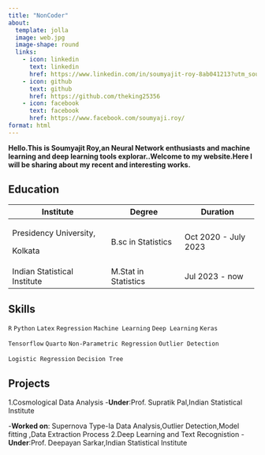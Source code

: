 ---
title: "NonCoder"
about: 
  template: jolla
  image: web.jpg
  image-shape: round
  links: 
    - icon: linkedin
      text: linkedin
      href: https://www.linkedin.com/in/soumyajit-roy-8ab041213?utm_source=share&utm_campaign=share_via&utm_content=profile&utm_medium=android_app
    - icon: github
      text: github
      href: https://github.com/theking25356 
    - icon: facebook
      text: facebook  
      href: https://www.facebook.com/soumyaji.roy/
format: html
---

**Hello.This is Soumyajit Roy,an Neural Network enthusiasts and machine learning and deep learning tools explorar..Welcome to my website.Here I will be sharing about my recent and interesting works.**

## Education

+------------------------------+----------------------+----------------------+
| Institute                    | Degree               | Duration             |
+==============================+======================+======================+
| Presidency University,       | B.sc in Statistics   | Oct 2020 - July 2023 |
|                              |                      |                      |
| Kolkata                      |                      |                      |
+------------------------------+----------------------+----------------------+
| Indian Statistical Institute | M.Stat in Statistics | Jul 2023 - now       |
+------------------------------+----------------------+----------------------+

## Skills

`R` `Python` `Latex` `Regression` `Machine Learning` `Deep Learning` `Keras`

`Tensorflow` `Quarto` `Non-Parametric Regression` `Outlier Detection`

`Logistic Regression` `Decision Tree`

## Projects

1.Cosmological Data Analysis
  -<b>Under</b>:Prof. Supratik Pal,Indian Statistical Institute

  -<b>Worked on</b>:
  Supernova Type-Ia Data Analysis,Outlier Detection,Model fitting ,Data   Extraction Process
2.Deep Learning and Text Recognistion
  -<b>Under</b>:Prof. Deepayan Sarkar,Indian Statistical Institute
